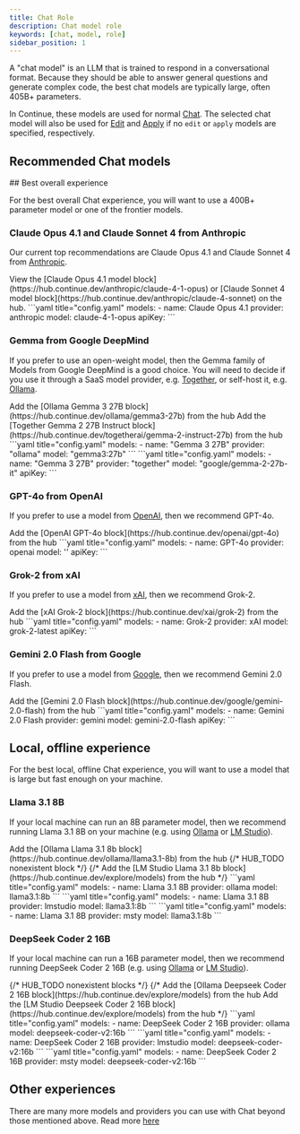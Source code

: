 ```yaml
---
title: Chat Role
description: Chat model role
keywords: [chat, model, role]
sidebar_position: 1
---
```




A "chat model" is an LLM that is trained to respond in a conversational format. Because they should be able to answer general questions and generate complex code, the best chat models are typically large, often 405B+ parameters.

In Continue, these models are used for normal [Chat](../../features/chat/quick-start). The selected chat model will also be used for [Edit](../../features/edit/quick-start) and [Apply](./apply.mdx) if no `edit` or `apply` models are specified, respectively.

## Recommended Chat models

<ModelRecommendations role="chat_edit" />
## Best overall experience

For the best overall Chat experience, you will want to use a 400B+ parameter model or one of the frontier models.

### Claude Opus 4.1 and Claude Sonnet 4 from Anthropic

Our current top recommendations are Claude Opus 4.1 and Claude Sonnet 4 from [Anthropic](../model-providers/top-level/anthropic).

<Tabs>
  <Tab title="Hub">
  View the [Claude Opus 4.1 model block](https://hub.continue.dev/anthropic/claude-4-1-opus) or [Claude Sonnet 4 model block](https://hub.continue.dev/anthropic/claude-4-sonnet) on the hub.
  </Tab>
  <Tab title="YAML">
  ```yaml title="config.yaml"
  models:
    - name: Claude Opus 4.1
      provider: anthropic
      model: claude-4-1-opus
      apiKey: <YOUR_ANTHROPIC_API_KEY>
  ```
  </Tab>
</Tabs>

### Gemma from Google DeepMind

If you prefer to use an open-weight model, then the Gemma family of Models from Google DeepMind is a good choice. You will need to decide if you use it through a SaaS model provider, e.g. [Together](../model-providers/more/together), or self-host it, e.g. [Ollama](../model-providers/top-level/ollama).

<Tabs>
  <Tab title="Hub">
    <Tabs>
        <Tab title="Ollama">
        Add the [Ollama Gemma 3 27B block](https://hub.continue.dev/ollama/gemma3-27b) from the hub
        </Tab>
        <Tab title="Together">
        Add the [Together Gemma 2 27B Instruct block](https://hub.continue.dev/togetherai/gemma-2-instruct-27b) from the hub
        </Tab>
    </Tabs>
  </Tab>
  <Tab title="YAML">
    <Tabs>
        <Tab title="Ollama">
        ```yaml title="config.yaml"
        models:
          - name: "Gemma 3 27B"
            provider: "ollama"
            model: "gemma3:27b"
        ```
        </Tab>
        <Tab title="Together">
        ```yaml title="config.yaml"
        models:
          - name: "Gemma 3 27B"
            provider: "together"
            model: "google/gemma-2-27b-it"
            apiKey: <YOUR_TOGETHER_API_KEY>
        ```
        </Tab>
    </Tabs>
  </Tab>
</Tabs>

### GPT-4o from OpenAI

If you prefer to use a model from [OpenAI](../model-providers/top-level/openai), then we recommend GPT-4o.

<Tabs>
    <Tab title="Hub">
    Add the [OpenAI GPT-4o block](https://hub.continue.dev/openai/gpt-4o) from the hub
    </Tab>
  <Tab title="YAML">
  ```yaml title="config.yaml"
  models:
    - name: GPT-4o
      provider: openai
      model: ''
      apiKey: <YOUR_OPENAI_API_KEY>
  ```
  </Tab>
</Tabs>

### Grok-2 from xAI

If you prefer to use a model from [xAI](../model-providers/more/xAI), then we recommend Grok-2.

<Tabs>
    <Tab title="Hub">
    Add the [xAI Grok-2 block](https://hub.continue.dev/xai/grok-2) from the hub
    </Tab>
  <Tab title="YAML">
  ```yaml title="config.yaml"
  models:
    - name: Grok-2
      provider: xAI
      model: grok-2-latest
      apiKey: <YOUR_XAI_API_KEY>
  ```
  </Tab>
</Tabs>

### Gemini 2.0 Flash from Google

If you prefer to use a model from [Google](../model-providers/top-level/gemini), then we recommend Gemini 2.0 Flash.

<Tabs>
    <Tab title="Hub">
    Add the [Gemini 2.0 Flash block](https://hub.continue.dev/google/gemini-2.0-flash) from the hub
    </Tab>
  <Tab title="YAML">
  ```yaml title="config.yaml"
  models:
    - name: Gemini 2.0 Flash
      provider: gemini
      model: gemini-2.0-flash
      apiKey: <YOUR_GEMINI_API_KEY>
  ```
  </Tab>
</Tabs>

## Local, offline experience

For the best local, offline Chat experience, you will want to use a model that is large but fast enough on your machine.

### Llama 3.1 8B

If your local machine can run an 8B parameter model, then we recommend running Llama 3.1 8B on your machine (e.g. using [Ollama](../model-providers/top-level/ollama) or [LM Studio](../model-providers/top-level/lmstudio)).

<Tabs>
  <Tab title="Hub">
    <Tabs>
        <Tab title="Ollama">
    Add the [Ollama Llama 3.1 8b block](https://hub.continue.dev/ollama/llama3.1-8b) from the hub
    </Tab>
    {/* HUB_TODO nonexistent block */}
    {/* <Tab title="LM Studio">
    Add the [LM Studio Llama 3.1 8b block](https://hub.continue.dev/explore/models) from the hub
    </Tab> */}
    </Tabs>
  </Tab>
  <Tab title="YAML">
    <Tabs>
      <Tab title="Ollama">
      ```yaml title="config.yaml"
      models:
        - name: Llama 3.1 8B
          provider: ollama
          model: llama3.1:8b
      ```
      </Tab>
      <Tab title="LM Studio">
      ```yaml title="config.yaml"
      models:
        - name: Llama 3.1 8B
          provider: lmstudio
          model: llama3.1:8b
      ```
      </Tab>
      <Tab title="Msty">
      ```yaml title="config.yaml"
      models:
        - name: Llama 3.1 8B
          provider: msty
          model: llama3.1:8b
      ```
      </Tab>
    </Tabs>
  </Tab>
</Tabs>

### DeepSeek Coder 2 16B

If your local machine can run a 16B parameter model, then we recommend running DeepSeek Coder 2 16B (e.g. using [Ollama](../model-providers/top-level/ollama) or [LM Studio](../model-providers/top-level/lmstudio)).

<Tabs>
  {/* HUB_TODO nonexistent blocks */}
  {/* <Tab title="Hub">
    <Tabs>
    <Tab title="Ollama">
    Add the [Ollama Deepseek Coder 2 16B block](https://hub.continue.dev/explore/models) from the hub
    </Tab>
    <Tab title="LM Studio">
    Add the [LM Studio Deepseek Coder 2 16B block](https://hub.continue.dev/explore/models) from the hub
    </Tab>
    </Tabs>
  </Tab> */}
  <Tab title="YAML">
    <Tabs>
        <Tab title="Ollama">
        ```yaml title="config.yaml"
        models:
          - name: DeepSeek Coder 2 16B
            provider: ollama
            model: deepseek-coder-v2:16b
        ```
        </Tab>
        <Tab title="LM Studio">
        ```yaml title="config.yaml"
        models:
          - name: DeepSeek Coder 2 16B
            provider: lmstudio
            model: deepseek-coder-v2:16b
        ```
        </Tab>
        <Tab title="Msty">
        ```yaml title="config.yaml"
        models:
          - name: DeepSeek Coder 2 16B
            provider: msty
            model: deepseek-coder-v2:16b
        ```
        </Tab>
    </Tabs>
  </Tab>
</Tabs>

## Other experiences

There are many more models and providers you can use with Chat beyond those mentioned above. Read more [here](../model-roles/chat.mdx)
